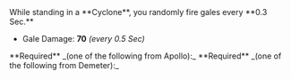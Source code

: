 
<Box>
While standing in a **Cyclone**, you randomly fire gales every **0.3 Sec.**

- Gale Damage: **70** _(every 0.5 Sec)_

</Box>

<Callout>
  **Required** _(one of the following from Apollo):_
  <BoonGrid
    boons={[
      DbBoons.Apollo.novaStrike,
      DbBoons.Apollo.novaFlourish,
      DbBoons.Apollo.solarRing,
      DbBoons.Apollo.blindingSprint,
      DbBoons.Apollo.lucidGain,
    ]}
  />
</Callout>

<Callout>
  **Required** _(one of the following from Demeter):_
  <BoonGrid boons={[DbBoons.Demeter.frigidSprint, DbBoons.Demeter.galeForce]} />
</Callout>
